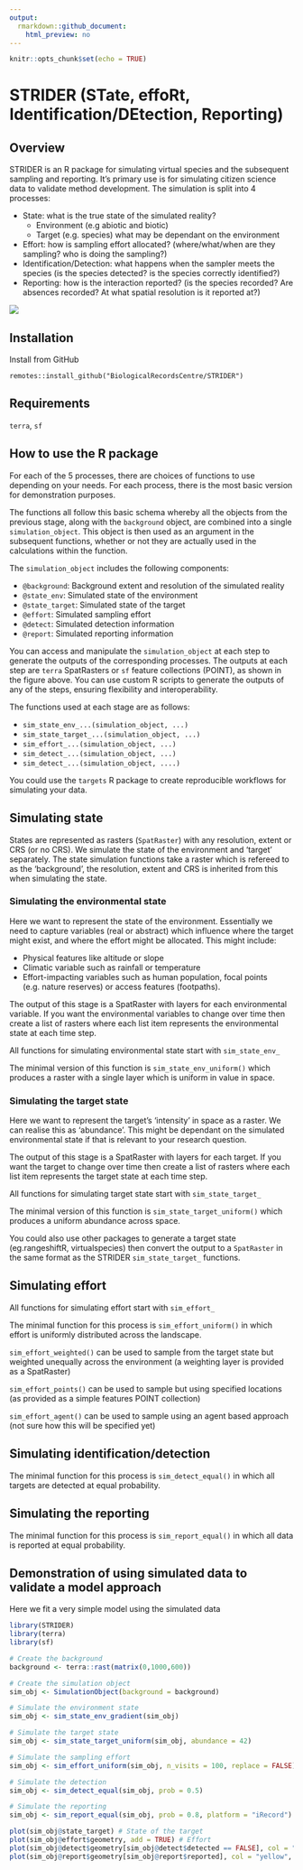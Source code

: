 ```yaml
---
output:
  rmarkdown::github_document:
    html_preview: no
---
```


```r
knitr::opts_chunk$set(echo = TRUE)
```

# STRIDER (STate, effoRt, Identification/DEtection, Reporting)

## Overview

STRIDER is an R package for simulating virtual species and the subsequent sampling and reporting. It's primary use is for simulating citizen science data to validate method development. The simulation is split into 4 processes:

 * State: what is the true state of the simulated reality?
     * Environment (e.g abiotic and biotic)
     * Target (e.g. species) what may be dependant on the environment
 * Effort: how is sampling effort allocated? (where/what/when are they sampling? who is doing the sampling?)
 * Identification/Detection: what happens when the sampler meets the species (is the species detected? is the species correctly identified?)
 * Reporting: how is the interaction reported? (is the species recorded? Are absences recorded? At what spatial resolution is it reported at?)
 
![](diagrams/overview.drawio.svg)
 
## Installation

Install from GitHub

```
remotes::install_github("BiologicalRecordsCentre/STRIDER")
```
 
## Requirements

`terra`, `sf`

## How to use the R package

For each of the 5 processes, there are choices of functions to use depending on your needs. For each process, there is the most basic version for demonstration purposes.

The functions all follow this basic schema whereby all the objects from the previous stage, along with the `background` object, are combined into a single `simulation_object`. This object is then used as an argument in the subsequent functions, whether or not they are actually used in the calculations within the function.

The `simulation_object` includes the following components:

- `@background`: Background extent and resolution of the simulated reality
- `@state_env`: Simulated state of the environment
- `@state_target`: Simulated state of the target
- `@effort`: Simulated sampling effort
- `@detect`: Simulated detection information
- `@report`: Simulated reporting information

You can access and manipulate the `simulation_object` at each step to generate the outputs of the corresponding processes. The outputs at each step are `terra` SpatRasters or `sf` feature collections (POINT), as shown in the figure above. You can use custom R scripts to generate the outputs of any of the steps, ensuring flexibility and interoperability.

The functions used at each stage are as follows:

 * `sim_state_env_...(simulation_object, ...)`
 * `sim_state_target_...(simulation_object, ...)`
 * `sim_effort_...(simulation_object, ...)`
 * `sim_detect_...(simulation_object, ...)`
 * `sim_detect_...(simulation_object, ....)`
 
You could use the `targets` R package to create reproducible workflows for simulating your data.

## Simulating state

States are represented as rasters (`SpatRaster`) with any resolution, extent or CRS (or no CRS). We simulate the state of the environment and 'target' separately. The state simulation functions take a raster which is refereed to as the 'background', the resolution, extent and CRS is inherited from this when simulating the state.

### Simulating the environmental state

Here we want to represent the state of the environment. Essentially we need to capture variables (real or abstract) which influence where the target might exist, and where the effort might be allocated. This might include:

 * Physical features like altitude or slope
 * Climatic variable such as rainfall or temperature
 * Effort-impacting variables such as human population, focal points (e.g. nature reserves) or access features (footpaths).

The output of this stage is a SpatRaster with layers for each environmental variable. If you want the environmental variables to change over time then create a list of rasters where each list item represents the environmental state at each time step.

All functions for simulating environmental state start with `sim_state_env_`

The minimal version of this function is `sim_state_env_uniform()` which produces a raster with a single layer which is uniform in value in space.

### Simulating the target state

Here we want to represent the target's 'intensity' in space as a raster. We can realise this as 'abundance'. This might be dependant on the simulated environmental state if that is relevant to your research question.

The output of this stage is a SpatRaster with layers for each target. If you want the target to change over time then create a list of rasters where each list item represents the target state at each time step.

All functions for simulating target state start with `sim_state_target_`

The minimal version of this function is `sim_state_target_uniform()` which produces a uniform abundance across space.

You could also use other packages to generate a target state (eg.rangeshiftR, virtualspecies) then convert the output to a `SpatRaster` in the same format as the STRIDER `sim_state_target_` functions.
 
## Simulating effort

All functions for simulating effort start with `sim_effort_`
 
The minimal function for this process is `sim_effort_uniform()` in which effort is uniformly distributed across the landscape.

`sim_effort_weighted()` can be used to sample from the target state but weighted unequally across the environment (a weighting layer is provided as a SpatRaster)

`sim_effort_points()` can be used to sample but using specified locations (as provided as a simple features POINT collection)

`sim_effort_agent()` can be used to sample using an agent based approach (not sure how this will be specified yet)

## Simulating identification/detection

The minimal function for this process is `sim_detect_equal()` in which all targets are detected at equal probability.

## Simulating the reporting

The minimal function for this process is `sim_report_equal()` in which all data is reported at equal probability.

## Demonstration of using simulated data to validate a model approach

Here we fit a very simple model using the simulated data

```r
library(STRIDER)
library(terra)
library(sf)

# Create the background
background <- terra::rast(matrix(0,1000,600))

# Create the simulation object
sim_obj <- SimulationObject(background = background)

# Simulate the environment state
sim_obj <- sim_state_env_gradient(sim_obj)

# Simulate the target state
sim_obj <- sim_state_target_uniform(sim_obj, abundance = 42)

# Simulate the sampling effort
sim_obj <- sim_effort_uniform(sim_obj, n_visits = 100, replace = FALSE)

# Simulate the detection
sim_obj <- sim_detect_equal(sim_obj, prob = 0.5)

# Simulate the reporting
sim_obj <- sim_report_equal(sim_obj, prob = 0.8, platform = "iRecord")

plot(sim_obj@state_target) # State of the target
plot(sim_obj@effort$geometry, add = TRUE) # Effort
plot(sim_obj@detect$geometry[sim_obj@detect$detected == FALSE], col = "red", pch = 4, add = TRUE) # Highlight the non-detections
plot(sim_obj@report$geometry[sim_obj@report$reported], col = "yellow", add = TRUE) # Highlight reported records as yellow
```
